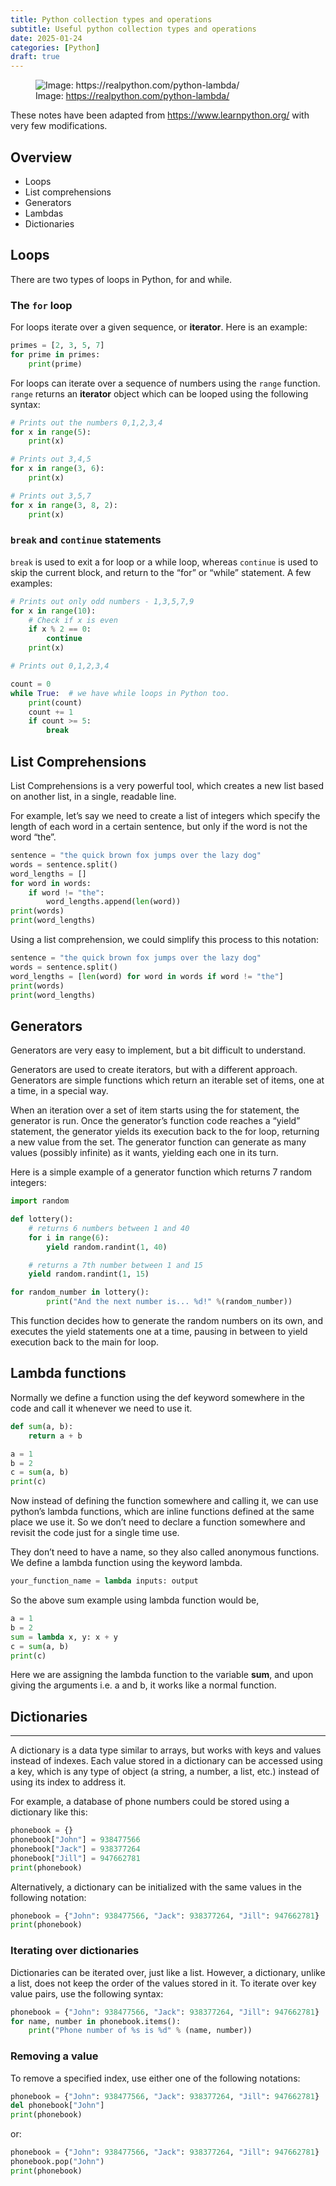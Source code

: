 ```yaml
---
title: Python collection types and operations
subtitle: Useful python collection types and operations
date: 2025-01-24
categories: [Python]
draft: true
---
```


![Image: <https://realpython.com/python-lambda/>](https://realpython.com/cdn-cgi/image/width=960,format=auto/https://files.realpython.com/media/How-to-Use-Python-Lambda-Functions_Watermarked.2afa4f5ea5d4.jpg)

::: {.callout-note}

These notes have been adapted from <https://www.learnpython.org/> with very few
modifications.

:::

## Overview

- Loops
- List comprehensions
- Generators
- Lambdas
- Dictionaries

## Loops

There are two types of loops in Python, for and while.

### The `for` loop

For loops iterate over a given sequence, or **iterator**. Here is an example:

```python {filename=Python}
primes = [2, 3, 5, 7]
for prime in primes:
    print(prime)
```

For loops can iterate over a sequence of numbers using the `range` function. `range`
returns an **iterator** object which can be looped using the following syntax:

```python {filename=Python}
# Prints out the numbers 0,1,2,3,4
for x in range(5):
    print(x)

# Prints out 3,4,5
for x in range(3, 6):
    print(x)

# Prints out 3,5,7
for x in range(3, 8, 2):
    print(x)
```

### `break` and `continue` statements

`break` is used to exit a for loop or a while loop, whereas `continue` is used to skip the
current block, and return to the "for" or "while" statement. A few examples:

```python {filename=Python}
# Prints out only odd numbers - 1,3,5,7,9
for x in range(10):
    # Check if x is even
    if x % 2 == 0:
        continue
    print(x)

# Prints out 0,1,2,3,4

count = 0
while True:  # we have while loops in Python too.
    print(count)
    count += 1
    if count >= 5:
        break
```

## List Comprehensions

List Comprehensions is a very powerful tool, which creates a new list based on another
list, in a single, readable line.

For example, let's say we need to create a list of integers which specify the length of
each word in a certain sentence, but only if the word is not the word "the".

```python {filename=Python}
sentence = "the quick brown fox jumps over the lazy dog"
words = sentence.split()
word_lengths = []
for word in words:
    if word != "the":
        word_lengths.append(len(word))
print(words)
print(word_lengths)
```

Using a list comprehension, we could simplify this process to this notation:

```python {filename=Python}
sentence = "the quick brown fox jumps over the lazy dog"
words = sentence.split()
word_lengths = [len(word) for word in words if word != "the"]
print(words)
print(word_lengths)
```

## Generators

Generators are very easy to implement, but a bit difficult to understand.

Generators are used to create iterators, but with a different approach. Generators are
simple functions which return an iterable set of items, one at a time, in a special way.

When an iteration over a set of item starts using the for statement, the generator is run.
Once the generator's function code reaches a "yield" statement, the generator yields its
execution back to the for loop, returning a new value from the set. The generator function
can generate as many values (possibly infinite) as it wants, yielding each one in its
turn.

Here is a simple example of a generator function which returns 7 random integers:

```python {filename=Python}
import random

def lottery():
    # returns 6 numbers between 1 and 40
    for i in range(6):
        yield random.randint(1, 40)

    # returns a 7th number between 1 and 15
    yield random.randint(1, 15)

for random_number in lottery():
        print("And the next number is... %d!" %(random_number))
```

This function decides how to generate the random numbers on its own, and executes the
yield statements one at a time, pausing in between to yield execution back to the main for
loop.

## Lambda functions

Normally we define a function using the def keyword somewhere in the code and call it
whenever we need to use it.

```python {filename=Python}
def sum(a, b):
    return a + b

a = 1
b = 2
c = sum(a, b)
print(c)
```

Now instead of defining the function somewhere and calling it, we can use python's lambda
functions, which are inline functions defined at the same place we use it. So we don't
need to declare a function somewhere and revisit the code just for a single time use.

They don't need to have a name, so they also called anonymous functions. We define a
lambda function using the keyword lambda.

```python {filename=Python}
your_function_name = lambda inputs: output
```

So the above sum example using lambda function would be,

```python {filename=Python}
a = 1
b = 2
sum = lambda x, y: x + y
c = sum(a, b)
print(c)
```

Here we are assigning the lambda function to the variable **sum**, and upon giving the
arguments i.e. a and b, it works like a normal function.

## Dictionaries

______________________________________________________________________

A dictionary is a data type similar to arrays, but works with keys and values instead of
indexes. Each value stored in a dictionary can be accessed using a key, which is any type
of object (a string, a number, a list, etc.) instead of using its index to address it.

For example, a database of phone numbers could be stored using a dictionary like this:

```python {filename=Python}
phonebook = {}
phonebook["John"] = 938477566
phonebook["Jack"] = 938377264
phonebook["Jill"] = 947662781
print(phonebook)
```

Alternatively, a dictionary can be initialized with the same values in the following
notation:

```python {filename=Python}
phonebook = {"John": 938477566, "Jack": 938377264, "Jill": 947662781}
print(phonebook)
```

### Iterating over dictionaries

Dictionaries can be iterated over, just like a list. However, a dictionary, unlike a list,
does not keep the order of the values stored in it. To iterate over key value pairs, use
the following syntax:

```python {filename=Python}
phonebook = {"John": 938477566, "Jack": 938377264, "Jill": 947662781}
for name, number in phonebook.items():
    print("Phone number of %s is %d" % (name, number))
```

### Removing a value

To remove a specified index, use either one of the following notations:

```python {filename=Python}
phonebook = {"John": 938477566, "Jack": 938377264, "Jill": 947662781}
del phonebook["John"]
print(phonebook)
```

or:

```python {filename=Python}
phonebook = {"John": 938477566, "Jack": 938377264, "Jill": 947662781}
phonebook.pop("John")
print(phonebook)
```
